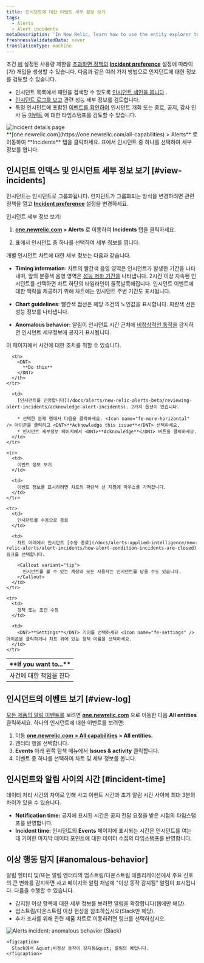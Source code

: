 ```yaml
---
title: 인시던트에 대한 이벤트 세부 정보 보기
tags:
  - Alerts
  - Alert incidents
metaDescription: 'In New Relic, learn how to use the entity explorer to find and review alerts incidents.'
freshnessValidatedDate: never
translationType: machine
---
```


조건 [에](/docs/alerts/create-alert/set-thresholds/set-thresholds-alert-condition/) 설정된 사용량 제한을 [초과하면 정책의](/docs/alerts/create-alert/create-alert-condition/alert-conditions/) <DNT>**[Incident preference](/docs/alerts/new-relic-alerts/configuring-alert-policies/specify-when-new-relic-creates-incidents)**</DNT> 설정에 따라<InlinePopover type="alerts" />이(가) 개입을 생성할 수 있습니다. 다음과 같은 여러 가지 방법으로 인지던트에 대한 정보를 검토할 수 있습니다.

* 인시던트 목록에서 패턴을 검색할 수 있도록 [인시던트 색인을 봅니다](#view-incidents) .
* [인시던트 로그를 보고](#view-log) 관련 성능 세부 정보를 검토합니다.
* 특정 인시던트에 포함된 [이벤트를 확인하여](#incident-time) 인시던트 개회 또는 종료, 공지, 감사 인사 등 [이벤트](/docs/using-new-relic/welcome-new-relic/get-started/glossary#event) 에 대한 타임스탬프를 검토할 수 있습니다.

<img title="Incident details page" alt="Incident details page" src="/images/alerts_screenshot-full_incident-page.webp" />

<figcaption>
  <DNT>**[one.newrelic.com](https://one.newrelic.com/all-capabilities) &gt; Alerts**</DNT> 로 이동하여 <DNT>**Incidents**</DNT> 탭을 클릭하세요. 표에서 인시던트 중 하나를 선택하여 세부 정보를 엽니다.
</figcaption>

## 인시던트 인덱스 및 인시던트 세부 정보 보기 [#view-incidents]

인시던트는 인시던트로 그룹화됩니다. 인지던트가 그룹화되는 방식을 변경하려면 관련 정책을 열고 [<DNT>**Incident preference**</DNT>](/docs/alerts/organize-alerts/specify-when-alerts-create-incidents/) 설정을 변경하세요.

인시던트 세부 정보 보기:

1. <DNT>**[one.newrelic.com](https://one.newrelic.com/all-capabilities) &gt; Alerts**</DNT> 로 이동하여 <DNT>**Incidents**</DNT> 탭을 클릭하세요.

2. 표에서 인시던트 중 하나를 선택하여 세부 정보를 엽니다.

개별 인시던트 차트에 대한 세부 정보는 다음과 같습니다.

* <DNT>**Timing information**</DNT>: 차트의 빨간색 음영 영역은 인시던트가 발생한 기간을 나타내며, 앞의 분홍색 음영 영역은 [성능 저하 기간을](/docs/using-new-relic/welcome-new-relic/get-started/glossary#degradation-period) 나타냅니다. 2시간 이상 지속된 인시던트를 선택하면 차트 하단의 타임라인이 들쭉날쭉해집니다. 인시던트 이벤트에 대한 맥락을 제공하기 위해 차트에는 인시던트 주변 기간도 표시됩니다.

* <DNT>**Chart guidelines**</DNT>: 빨간색 점선은 해당 조건의 노인값을 표시합니다. 파란색 선은 성능 정보를 나타냅니다.

* <DNT>**Anomalous behavior:**</DNT> 알림이 인시던트 시간 근처에 [비정상적인 동작을](#anomalous-behavior) 감지하면 인시던트 세부정보에 공지가 표시됩니다.

이 페이지에서 사건에 대한 조치를 취할 수 있습니다.

<table>
  <thead>
    <tr>
      <th width={250}>
        <DNT>
          **If you want to...**
        </DNT>
      </th>

      <th>
        <DNT>
          **Do this**
        </DNT>
      </th>
    </tr>
  </thead>

  <tbody>
    <tr>
      <td>
        사건에 대한 책임을 진다
      </td>

      <td>
        [인시던트를 인정합니다](/docs/alerts/new-relic-alerts-beta/reviewing-alert-incidents/acknowledge-alert-incidents). 2가지 옵션이 있습니다.

        * 선택한 문제 행에서 다음을 클릭하세요. <Icon name="fe-more-horizontal" /> 아이콘을 클릭하고 <DNT>**Acknowledge this issue**</DNT> 선택하세요.
        * 인지던트 세부정보 페이지에서 <DNT>**Acknowledge**</DNT> 버튼을 클릭하세요.
      </td>
    </tr>

    <tr>
      <td>
        이벤트 정보 보기
      </td>

      <td>
        이벤트 정보를 표시하려면 차트의 파란색 선 지점에 마우스를 가져갑니다.
      </td>
    </tr>

    <tr>
      <td>
        인시던트를 수동으로 종료
      </td>

      <td>
        차트 아래에서 인시던트 [수동 종료](/docs/alerts-applied-intelligence/new-relic-alerts/alert-incidents/how-alert-condition-incidents-are-closed) 링크를 선택합니다.

        <Callout variant="tip">
          인시던트를 볼 수 있는 계정의 모든 사용자는 인시던트를 닫을 수도 있습니다.
        </Callout>
      </td>
    </tr>

    <tr>
      <td>
        정책 또는 조건 수정
      </td>

      <td>
        <DNT>**Settings**</DNT> 기어를 선택하세요 <Icon name="fe-settings" /> 아이콘을 클릭하거나 차트 위에 있는 정책 이름을 선택하세요.
      </td>
    </tr>
  </tbody>
</table>

## 인시던트의 이벤트 보기 [#view-log]

[모든 제품의 알림 이벤트를](/docs/alerts/new-relic-alerts-beta/reviewing-events/review-events-across-products) 보려면 <DNT>**[one.newrelic.com](https://one.newrelic.com/all-capabilities)**</DNT> 으로 이동한 다음 <DNT>**All entities**</DNT> 클릭하세요. 하나의 인시던트에 대한 이벤트를 보려면:

1. 이동 <DNT>**[one.newrelic.com &gt; All capabilities](https://one.newrelic.com/all-capabilities) &gt; All entities.**</DNT>
2. 엔터티 행을 선택합니다.
3. <DNT>**Events**</DNT> 아래 왼쪽 탐색 메뉴에서 <DNT>**Issues &amp; activity**</DNT> 클릭합니다.
4. 이벤트 중 하나를 선택하여 차트 및 세부 정보를 봅니다.

## 인시던트와 알림 사이의 시간 [#incident-time]

데이터 처리 시간의 차이로 인해 사고 이벤트 시간과 초기 알림 시간 사이에 최대 3분의 차이가 있을 수 있습니다.

* <DNT>**Notification time:**</DNT> 공지에 표시된 시간은 공지 전달 요청을 받은 시점의 타임스탬프를 반영합니다.
* <DNT>**Incident time:**</DNT> 인시던트의 <DNT>**Events**</DNT> 페이지에 표시되는 시간은 인시던트를 여는 데 기여한 마지막 데이터 포인트에 대한 데이터 수집의 타임스탬프를 반영합니다.

## 이상 행동 탐지 [#anomalous-behavior]

알림 엔터티 및/또는 알림 엔터티의 업스트림/다운스트림 애플리케이션에서 주요 신호의 큰 변화를 감지하면 사고 페이지와 알림 채널에 &quot;이상 동작 감지됨&quot; 알림이 표시됩니다. 다음을 수행할 수 있습니다.

* 감지된 이상 항목에 대한 세부 정보를 보려면 알림을 확장합니다(웹에만 해당).
* 업스트림/다운스트림 이상 현상을 참조하십시오(Slack만 해당).
* 추가 조사를 위해 관련 제품 차트로 이동하려면 링크를 선택하십시오.

<CollapserGroup>
  <Collapser id="slack-notification" title="Slack의 경고 알림">
    <img title="Alerts incident: anomalous behavior (Slack)" alt="Alerts incident: anomalous behavior (Slack)" src="/images/alerts_screenshot-full_incident-context-in-slack.webp" />

    <figcaption>
      Slack에서 &quot;비정상 동작이 감지됨&quot; 알림의 예입니다.
    </figcaption>
  </Collapser>
</CollapserGroup>